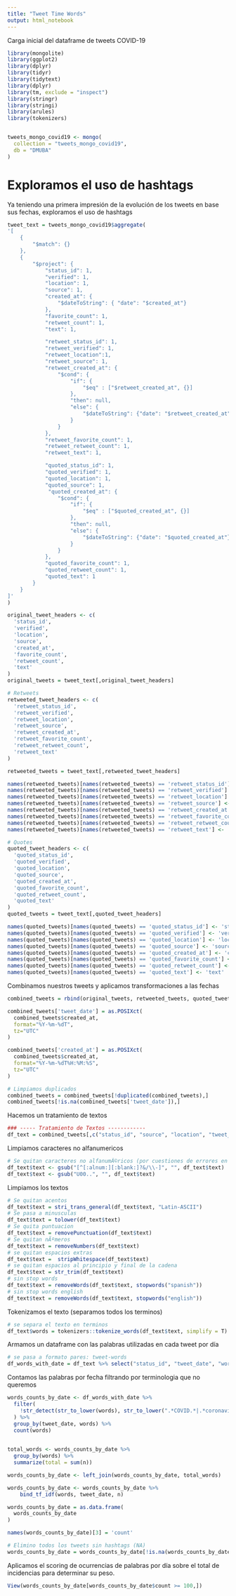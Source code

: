 ```yaml
---
title: "Tweet Time Words"
output: html_notebook
---
```


Carga inicial del dataframe de tweets COVID-19
```r
library(mongolite)
library(ggplot2)
library(dplyr)
library(tidyr)
library(tidytext)
library(dplyr)
library(tm, exclude = "inspect")
library(stringr)
library(stringi)
library(arules)
library(tokenizers)


tweets_mongo_covid19 <- mongo(
  collection = "tweets_mongo_covid19", 
  db = "DMUBA"
)
```



# Exploramos el uso de hashtags
Ya teniendo una primera impresión de la evolución de los tweets en base sus fechas, exploramos el uso de hashtags
```r
tweet_text = tweets_mongo_covid19$aggregate(
'[
    {
        "$match": {}
    },
    {
        "$project": {
            "status_id": 1,
            "verified": 1,
            "location": 1,
            "source": 1,
            "created_at": {
                "$dateToString": { "date": "$created_at"}
            },
            "favorite_count": 1,
            "retweet_count": 1,
            "text": 1,

            "retweet_status_id": 1,
            "retweet_verified": 1,
            "retweet_location":1,
            "retweet_source": 1,
            "retweet_created_at": {
                "$cond": { 
                    "if": { 
                        "$eq" : ["$retweet_created_at", {}] 
                    }, 
                    "then": null, 
                    "else": {
                        "$dateToString": {"date": "$retweet_created_at"}
                    }
                }
            },
            "retweet_favorite_count": 1,
            "retweet_retweet_count": 1,
            "retweet_text": 1,

            "quoted_status_id": 1,
            "quoted_verified": 1,
            "quoted_location": 1,
            "quoted_source": 1, 
             "quoted_created_at": {
                "$cond": { 
                    "if": { 
                        "$eq" : ["$quoted_created_at", {}] 
                    }, 
                    "then": null, 
                    "else": {
                        "$dateToString": {"date": "$quoted_created_at"}
                    }
                }
            },
            "quoted_favorite_count": 1,
            "quoted_retweet_count": 1,
            "quoted_text": 1
        }
    }
]'
)
```

```r
original_tweet_headers <- c(
  'status_id',
  'verified',
  'location',
  'source',
  'created_at',
  'favorite_count',
  'retweet_count',
  'text'
)
original_tweets = tweet_text[,original_tweet_headers]

# Retweets
retweeted_tweet_headers <- c(
  'retweet_status_id',
  'retweet_verified',
  'retweet_location',
  'retweet_source',
  'retweet_created_at',
  'retweet_favorite_count',
  'retweet_retweet_count',
  'retweet_text'
)

retweeted_tweets = tweet_text[,retweeted_tweet_headers]

names(retweeted_tweets)[names(retweeted_tweets) == 'retweet_status_id'] <- 'status_id'
names(retweeted_tweets)[names(retweeted_tweets) == 'retweet_verified'] <- 'verified'
names(retweeted_tweets)[names(retweeted_tweets) == 'retweet_location'] <- 'location'
names(retweeted_tweets)[names(retweeted_tweets) == 'retweet_source'] <- 'source'
names(retweeted_tweets)[names(retweeted_tweets) == 'retweet_created_at'] <- 'created_at'
names(retweeted_tweets)[names(retweeted_tweets) == 'retweet_favorite_count'] <- 'favorite_count'
names(retweeted_tweets)[names(retweeted_tweets) == 'retweet_retweet_count'] <- 'retweet_count'
names(retweeted_tweets)[names(retweeted_tweets) == 'retweet_text'] <- 'text'

# Quotes
quoted_tweet_headers <- c(
  'quoted_status_id',
  'quoted_verified',
  'quoted_location',
  'quoted_source',
  'quoted_created_at',
  'quoted_favorite_count',
  'quoted_retweet_count',
  'quoted_text'
)
quoted_tweets = tweet_text[,quoted_tweet_headers]

names(quoted_tweets)[names(quoted_tweets) == 'quoted_status_id'] <- 'status_id'
names(quoted_tweets)[names(quoted_tweets) == 'quoted_verified'] <- 'verified'
names(quoted_tweets)[names(quoted_tweets) == 'quoted_location'] <- 'location'
names(quoted_tweets)[names(quoted_tweets) == 'quoted_source'] <- 'source'
names(quoted_tweets)[names(quoted_tweets) == 'quoted_created_at'] <- 'created_at'
names(quoted_tweets)[names(quoted_tweets) == 'quoted_favorite_count'] <- 'favorite_count'
names(quoted_tweets)[names(quoted_tweets) == 'quoted_retweet_count'] <- 'retweet_count'
names(quoted_tweets)[names(quoted_tweets) == 'quoted_text'] <- 'text'
```

Combinamos nuestros tweets y aplicamos transformaciones a las fechas
```r
combined_tweets = rbind(original_tweets, retweeted_tweets, quoted_tweets)

combined_tweets['tweet_date'] = as.POSIXct(
  combined_tweets$created_at, 
  format="%Y-%m-%dT", 
  tz="UTC"
)

combined_tweets['created_at'] = as.POSIXct(
  combined_tweets$created_at, 
  format="%Y-%m-%dT%H:%M:%S", 
  tz="UTC"
)

# Limpiamos duplicados
combined_tweets = combined_tweets[!duplicated(combined_tweets),]
combined_tweets[!is.na(combined_tweets['tweet_date']),]
```

Hacemos un tratamiento de textos
```r
### ----- Tratamiento de Textos ------------
df_text = combined_tweets[,c("status_id", "source", "location", "tweet_date", "text")]
```

Limpiamos caracteres no alfanumericos
```r
# Se quitan caracteres no alfanumÃ©ricos (por cuestiones de errores en RStudio)
df_text$text <- gsub("[^[:alnum:][:blank:]?&/\\-]", "", df_text$text)
df_text$text <- gsub("U00..", "", df_text$text)
```

Limpiamos los textos
```r
# Se quitan acentos
df_text$text = stri_trans_general(df_text$text, "Latin-ASCII")
# Se pasa a minusculas
df_text$text = tolower(df_text$text)
# Se quita puntuacion
df_text$text = removePunctuation(df_text$text)
# Se quitan nÃºmeros
df_text$text = removeNumbers(df_text$text)
# se quitan espacios extras
df_text$text =  stripWhitespace(df_text$text)
# se quitan espacios al principio y final de la cadena
df_text$text = str_trim(df_text$text)
# sin stop words
df_text$text = removeWords(df_text$text, stopwords("spanish"))
# sin stop words english
df_text$text = removeWords(df_text$text, stopwords("english"))
```

Tokenizamos el texto (separamos todos los terminos)
```r
# se separa el texto en terminos
df_text$words = tokenizers::tokenize_words(df_text$text, simplify = T)
```

Armamos un dataframe con las palabras utilizadas en cada tweet por día
```r
# se pasa a formato pares: tweet-words
df_words_with_date = df_text %>% select("status_id", "tweet_date", "words")  %>% unnest(words) %>%  distinct()
```

Contamos las palabras por fecha filtrando por terminologia que no queremos
```r
words_counts_by_date <- df_words_with_date %>%
  filter(
    !str_detect(str_to_lower(words), str_to_lower(".*COVID.*|.*coronavirus.*|.*cuarentena*"))
  ) %>%
  group_by(tweet_date, words) %>%
  count(words)
  

total_words <- words_counts_by_date %>% 
  group_by(words) %>% 
  summarize(total = sum(n))

words_counts_by_date <- left_join(words_counts_by_date, total_words)

words_counts_by_date <- words_counts_by_date %>%
    bind_tf_idf(words, tweet_date, n)

words_counts_by_date = as.data.frame(
  words_counts_by_date
)

names(words_counts_by_date)[3] = 'count'

# Elimino todos los tweets sin hashtags (NA)
words_counts_by_date = words_counts_by_date[!is.na(words_counts_by_date['words']),]
```

Aplicamos el scoring de ocurrencias de palabras por día sobre el total de incidencias para determinar su peso.
```r

View(words_counts_by_date[words_counts_by_date$count >= 100,])
```

